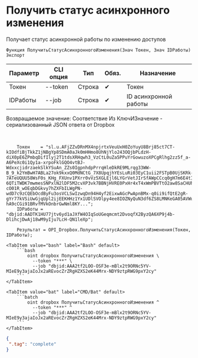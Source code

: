 ﻿---
sidebar_position: 5
---


# Получить статус асинхронного изменения
 Получает статус асинхронной работы по изменению доступов



`Функция ПолучитьСтатусАсинхронногоИзменения(Знач Токен, Знач IDРаботы) Экспорт`

  | Параметр | CLI опция | Тип | Обяз. | Назначение |
  |-|-|-|-|-|
  | Токен | --token | Строка | &#x2714; | Токен |
  | IDРаботы | --job | Строка | &#x2714; | ID асинхронной работы |

  
  Возвращаемое значение:   Соответствие Из КлючИЗначение - сериализованный JSON ответа от Dropbox

<br/>




```bsl title="Пример использования для 1С:Предприятие/OneScript"
    Токен    = "sl.u.AFjZZvDRnMX4npjrtxVeuUxH0ZoYuyU8Brj85ct7CT-kIOdfiBjTkkZ1jNBgYp8SDmA0aJk0mHHmo8UhNjYlo243OQjbPLdzH-diX0pE6ZPmbqDifIlyj2T1tdsXRHqwh3_VzCtL0uZa5PPuYrGowuzoXPCgRlhg2zz5f_a-A6PeXc0i1Qy1a-xrpoFklGQO4vtBJ-WdxxcjidrzaekSlkYSuAn_ZZs0IgpnhdpPrrqHleDkRE9MLrqg33WW-B_9_k2YmBwH7ABLa27ok9kxxQ0MdNCtG_7X8UpqjhYEsLuRi03EyC1uii2FSTpB0UjSKRk-7ATeUQUU58WsF0s_KHg_FXUnv1PXrr0vVz5XGLEjl6LYGrVetJIrSfAWpCCcq0gH7m6E4tIqbB8Zq8zY5-6QTiTWDK7mwmesSNPxlN2lDF5M2cvXP3vk7BBNjHVRE0PxHr4xT4xWmPBVTtO2aw8SaCHUhIU106KfANFQT0fDJ-cO01R_wOEqbDGkvy7hZXFbILWgPN-wdD7c9zCQEbOcdByFu3osVCLSwIzwqDn94H4yf2EixwAGcPwApnBMx-q0ii9ifQtE2gR-gYr77kVSiUwGjqUpl2ijEEKHHz1Yx1UDlSVOlpy4ee8IOZNyQuN3df6ZS8LMNKeGA05AVWumlthRVa8S0ah45gzYnTRX5lHplPwbWTPDL1TPOWU2dU-hA9cCGi91BRvfMVkOnbrGwNml8KY...";
    IDРаботы = "dbjid:AADTK1HU77jtv6yd1aJXfW4OIqSoUGeqmcmt2DvoqfX2ByzQA6XP9j4b-DlihcjDwAj18wM9yIju7LcH-QN1leXp";

    Результат = OPI_Dropbox.ПолучитьСтатусАсинхронногоИзменения(Токен, IDРаботы);
```
    

 <Tabs>
  
    <TabItem value="bash" label="Bash" default>
        ```bash
            oint dropbox ПолучитьСтатусАсинхронногоИзменения \
              --token "***" \
              --job "dbjid:AAA2tf2LOO-OSF3e-mBlx2t9ORNc5YV-MIeE9y3ajaIoJx2aREvocZrZRgHZXS2eK44Mrx-NDY9ztpRWG9pxY2cy"
        ```
    </TabItem>
  
    <TabItem value="bat" label="CMD/Bat" default>
        ```batch
            oint dropbox ПолучитьСтатусАсинхронногоИзменения ^
              --token "***" ^
              --job "dbjid:AAA2tf2LOO-OSF3e-mBlx2t9ORNc5YV-MIeE9y3ajaIoJx2aREvocZrZRgHZXS2eK44Mrx-NDY9ztpRWG9pxY2cy"
        ```
    </TabItem>
</Tabs>


```json title="Результат"
{
 ".tag": "complete"
}
```
